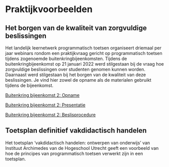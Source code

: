 # Praktijkvoorbeelden 

## Het borgen van de kwaliteit van zorgvuldige beslissingen 

Het landelijk leernetwerk programmatisch toetsen organiseert driemaal per jaar webinars rondom een praktijkvraag gericht op programmatisch toetsen tijdens zogenoemde buitenkringbijeenkomsten. Tijdens de buitenkringbijeenkomst op 21 januari 2022 werd stilgestaan bij de vraag hoe zorgvuldige beslissingen over studenten genomen kunnen worden. Daarnaast werd stilgestaan bij het borgen van de kwaliteit van deze beslissingen. Je vind hier zowel de opname als de materialen gebruikt tijdens de bijeenkomst. 

[Buitenkring bijeenkomst 2: Opname](./bronnen/56_Buitenkring_Bijeenkomst2_Opname.mp4)

[Buitenkring bijeenkomst 2: Presentatie](./bronnen/56_Buitenkring_Bijeenkomst2_Presentatie.pdf)

[Buitenkring bijeenkomst 2: Beslisprocedure](./bronnen/56_Buitenkring_Bijeenkomst2_Beslisprocedure.pptx)

## Toetsplan definitief vakdidactisch handelen 

Het toetsplan 'vakdidactisch handelen: ontwerpen van onderwijs' van Instituut Archimedes van de Hogeschool Utrecht geeft een voorbeeld van hoe de principes van programmatisch toetsen verwerkt zijn in een toetsplan. 